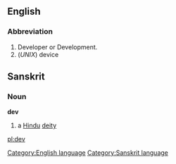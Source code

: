 {{wikipedia}}
==English==
[[Category:English language]]
===Abbreviation===

#Developer or Development.
#(''UNIX'') device

==Sanskrit==
[[Category:Sanskrit language]]
===Noun===
'''dev'''
# a [[Hindu]] [[deity]]

[[pl:dev]]
